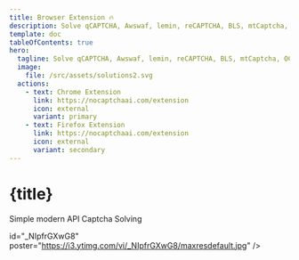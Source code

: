 ```yaml
---
title: Browser Extension 🔥
description: Solve qCAPTCHA, Awswaf, lemin, reCAPTCHA, BLS, mtCaptcha, OCR etc on Browser with NoCaptcha AI browser extension.
template: doc
tableOfContents: true
hero:
  tagline: Solve qCAPTCHA, Awswaf, lemin, reCAPTCHA, BLS, mtCaptcha, OCR etc on Browser with NoCaptcha AI browser extension.
  image:
    file: /src/assets/solutions2.svg
  actions:
    - text: Chrome Extension
      link: https://nocaptchaai.com/extension
      icon: external
      variant: primary
    - text: Firefox Extension
      link: https://nocaptchaai.com/extension
      icon: external
      variant: secondary
---
```




# {title}

<div class="flex justify-center items-center w-full border p-5 rounded-xl">
  <p class="text-6xl">Simple modern API Captcha Solving</p>

</div>

<div>
<YouTube

id="\_NIpfrGXwG8"
poster="https://i3.ytimg.com/vi/_NIpfrGXwG8/maxresdefault.jpg"
/>

</div>
